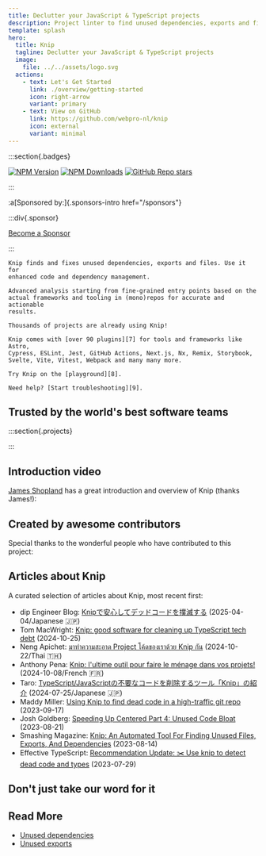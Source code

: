 ```yaml
---
title: Declutter your JavaScript & TypeScript projects
description: Project linter to find unused dependencies, exports and files
template: splash
hero:
  title: Knip
  tagline: Declutter your JavaScript & TypeScript projects
  image:
    file: ../../assets/logo.svg
  actions:
    - text: Let's Get Started
      link: ./overview/getting-started
      icon: right-arrow
      variant: primary
    - text: View on GitHub
      link: https://github.com/webpro-nl/knip
      icon: external
      variant: minimal
---
```



:::section{.badges}

[![NPM Version][2]][1] [![NPM Downloads][3]][1] [![GitHub Repo   stars][5]][4]

:::

:a[Sponsored by:]{.sponsors-intro href="/sponsors"}

<Sponsors direction="row" showAll={false} />

:::div{.sponsor}

[Become a Sponsor][6]

:::

<CardGrid>
  <Card title="Why use Knip?" icon="approve-check">

    Knip finds and fixes unused dependencies, exports and files. Use it for
    enhanced code and dependency management.

  </Card>

  <Card title="How does it work?" icon="setting">

    Advanced analysis starting from fine-grained entry points based on the
    actual frameworks and tooling in (mono)repos for accurate and actionable
    results.

  </Card>

  <Card title="Battle-tested" icon="approve-check">

    Thousands of projects are already using Knip!

  </Card>

  <Card title="Plugins" icon="open-book">

    Knip comes with [over 90 plugins][7] for tools and frameworks like Astro,
    Cypress, ESLint, Jest, GitHub Actions, Next.js, Nx, Remix, Storybook,
    Svelte, Vite, Vitest, Webpack and many many more.

  </Card>

  <Card title="Playground" icon="rocket">

    Try Knip on the [playground][8].

  </Card>

  <Card title="Troubleshooting" icon="warning">

    Need help? [Start troubleshooting][9].

  </Card>
</CardGrid>

## Trusted by the world's best software teams

:::section{.projects}

<Projects />

:::

## Introduction video

[James Shopland][10] has a great introduction and overview of Knip (thanks
James!):

<YouTube id="uhEkgWt-pUM" />

## Created by awesome contributors

Special thanks to the wonderful people who have contributed to this project:

<Contributors />

## Articles about Knip

A curated selection of articles about Knip, most recent first:

- dip Engineer Blog: [Knipで安心してデッドコードを撲滅する][11]
  (2025-04-04/Japanese 🇯🇵)
- Tom MacWright: [Knip: good software for cleaning up TypeScript tech debt][12]
  (2024-10-25)
- Neng Apichet: [มาทำความสะอาด Project โค้ดของเราด้วย Knip กัน][13]
  (2024-10-22/Thai 🇹🇭)
- Anthony Pena: [Knip: l'ultime outil pour faire le ménage dans vos
  projets!][14] (2024-10-08/French 🇫🇷)
- Taro: [TypeScript/JavaScriptの不要なコードを削除するツール「Knip」の紹介][15]
  (2024-07-25/Japanese 🇯🇵)
- Maddy Miller: [Using Knip to find dead code in a high-traffic git repo][16]
  (2023-09-17)
- Josh Goldberg: [Speeding Up Centered Part 4: Unused Code Bloat][17]
  (2023-08-21)
- Smashing Magazine: [Knip: An Automated Tool For Finding Unused Files, Exports,
  And Dependencies][18] (2023-08-14)
- Effective TypeScript: [Recommendation Update: ✂️ Use knip to detect dead code
  and types][19] (2023-07-29)

## Don't just take our word for it

<Posts />

## Read More

- [Unused dependencies][20]
- [Unused exports][21]

[1]: https://www.npmjs.com/package/knip
[2]: https://img.shields.io/npm/v/knip?color=f56e0f
[3]: https://img.shields.io/npm/dm/knip?color=f56e0f
[4]: https://github.com/webpro-nl/knip
[5]: https://img.shields.io/github/stars/webpro-nl/knip?style=flat&color=f56e0f
[6]: ./sponsors
[7]: ./reference/plugins.md
[8]: ./playground
[9]: ./guides/troubleshooting.md
[10]: https://www.jamesshopland.com
[11]:
  https://developer.dip-net.co.jp/entry/2025/04/04/Knipで安心してデッドコードを撲滅する
[12]: https://macwright.com/2024/10/25/good-software-knip
[13]:
  https://engineering.thinknet.co.th/มาทำความสะอาด-project-โค้ดของเราด้วย-knip-กัน-20dbd65f6b58
[14]:
  https://k49.fr.nf/knip-l-ultime-outil-pour-faire-le-menage-dans-vos-projets/
[15]: https://tech.basemachina.jp/entry/introduction-knip
[16]: https://madelinemiller.dev/blog/knip-dead-code/
[17]:
  https://www.joshuakgoldberg.com/blog/speeding-up-centered-part-4-unused-code-bloat/
[18]:
  https://www.smashingmagazine.com/2023/08/knip-automated-tool-find-unused-files-exports-dependencies/
[19]: https://effectivetypescript.com/2023/07/29/knip/
[20]: ./typescript/unused-dependencies.md
[21]: ./typescript/unused-exports.md
